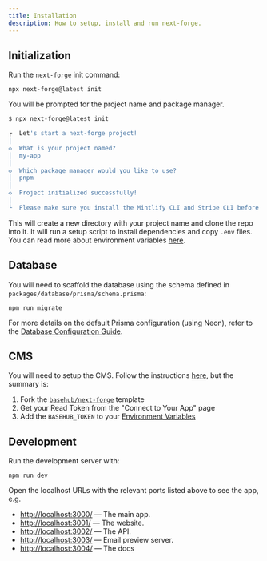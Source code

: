 ```yaml
---
title: Installation
description: How to setup, install and run next-forge.
---
```


## Initialization

Run the `next-forge` init command:

```package-install
npx next-forge@latest init
```

You will be prompted for the project name and package manager.

```sh title="Terminal"
$ npx next-forge@latest init

┌  Let's start a next-forge project!
│
◇  What is your project named?
│  my-app
│
◇  Which package manager would you like to use?
│  pnpm
│
◇  Project initialized successfully!
│
└  Please make sure you install the Mintlify CLI and Stripe CLI before starting the project.
```

This will create a new directory with your project name and clone the repo into it. It will run a setup script to install dependencies and copy `.env` files. You can read more about environment variables [here](/docs/setup/env).

## Database

You will need to scaffold the database using the schema defined in `packages/database/prisma/schema.prisma`:

```package-install
npm run migrate
```

For more details on the default Prisma configuration (using Neon), refer to the [Database Configuration Guide](https://docs.next-forge.com/packages/database#default-configuration).

## CMS

You will need to setup the CMS. Follow the instructions [here](/packages/cms/overview), but the summary is:

1. Fork the [`basehub/next-forge`](https://basehub.com/basehub/next-forge?fork=1) template
2. Get your Read Token from the "Connect to Your App" page
3. Add the `BASEHUB_TOKEN` to your [Environment Variables](/docs/setup/env)

## Development

Run the development server with:

```package-install
npm run dev
```

Open the localhost URLs with the relevant ports listed above to see the app, e.g.

- [http://localhost:3000/](http://localhost:3000/) — The main app.
- [http://localhost:3001/](http://localhost:3001/) — The website.
- [http://localhost:3002/](http://localhost:3002/) — The API.
- [http://localhost:3003/](http://localhost:3003/) — Email preview server.
- [http://localhost:3004/](http://localhost:3004/) — The docs
